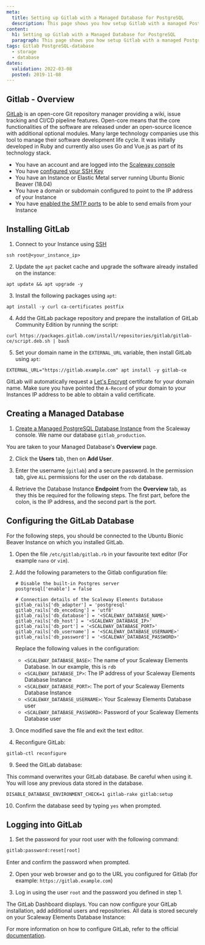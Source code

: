 ```yaml
---
meta:
  title: Setting up Gitlab with a Managed Database for PostgreSQL
  description: This page shows you how setup Gitlab with a managed PostgreSQL database
content:
  h1: Setting up Gitlab with a Managed Database for PostgreSQL
  paragraph: This page shows you how setup Gitlab with a managed PostgreSQL database
tags: Gitlab PostgreSQL-database 
  - storage
  - database
dates:
  validation: 2022-03-08
  posted: 2019-11-08
---
```


## Gitlab - Overview

[GitLab](https://about.gitlab.com/) is an open-core Git repository manager providing a wiki, issue tracking and CI/CD pipeline features. Open-core means that the core functionalities of the software are released under an open-source licence with additional optional modules.
Many large technology companies use this tool to manage their software development life cycle. It was initially developed in Ruby and currently also uses Go and Vue.js as part of its technology stack.

<Message type="requirement">

- You have an account and are logged into the [Scaleway console](https://console.scaleway.com)  
- You have [configured your SSH Key](/console/my-project/how-to/create-ssh-key/)
- You have an Instance or Elastic Metal server running Ubuntu Bionic Beaver (18.04)
- You have a domain or subdomain configured to point to the IP address of your Instance
- You have [enabled the SMTP ports](/console/my-account/how-to/send-emails-from-your-instance) to be able to send emails from your Instance

</Message>

## Installing GitLab

1. Connect to your Instance using [SSH](/compute/instances/how-to/connect-to-instance/)
  ```
  ssh root@<your_instance_ip>
  ```

2. Update the `apt` packet cache and upgrade the software already installed on the instance:
  ```
  apt update && apt upgrade -y
  ```

3. Install the following packages using `apt`:
  ```
  apt install -y curl ca-certificates postfix
  ```

4. Add the GitLab package repository and prepare the installation of GitLab Community Edition by running the script:
  ```
  curl https://packages.gitlab.com/install/repositories/gitlab/gitlab-ce/script.deb.sh | bash
  ```

5. Set your domain name in the `EXTERNAL_URL` variable, then install GitLab using `apt`:
  ```
  EXTERNAL_URL="https://gitlab.example.com" apt install -y gitlab-ce
  ```

  <Message type="important">

  GitLab will automatically request a [Let's Encrypt](/tutorials/configure-nginx-lets-encrypt/) certifcate for your domain name. Make sure you have pointed the `A-Record` of your domain to your Instances IP address to be able to obtain a valid certificate.

  </Message>

## Creating a Managed Database

1. [Create a Managed PostgreSQL Database Instance](/storage/database/how-to/create-a-database/) from the Scaleway console. We name our database `gitlab_production`.

  You are taken to your Managed Database's **Overview** page.

2. Click the **Users** tab, then on **Add User**.

3. Enter the username (`gitlab`) and a secure password. In the permission tab, give `ALL` permissions for the user on the `rdb` database.

4. Retrieve the Database Instance **Endpoint** from the **Overview** tab, as they this be required for the following steps. The first part, before the colon, is the IP address, and the second part is the port.

## Configuring the GitLab Database

For the following steps, you should be connected to the Ubuntu Bionic Beaver Instance on which you installed GitLab.

1. Open the file `/etc/gitlab/gitlab.rb` in your favourite text editor (For example `nano` or `vim`).

2. Add the following parameters to the Gitlab configuration file:
    ```
    # Disable the built-in Postgres server
    postgresql['enable'] = false

    # Connection details of the Scaleway Elements Database
    gitlab_rails['db_adapter'] = 'postgresql'
    gitlab_rails['db_encoding'] = 'utf8'
    gitlab_rails['db_database'] = '<SCALEWAY_DATABASE_NAME>'
    gitlab_rails['db_host'] = '<SCALEWAY_DATABASE_IP>'
    gitlab_rails['db_port'] = '<SCALEWAY_DATABASE_PORT>'
    gitlab_rails['db_username'] = '<SCALEWAY_DATABASE_USERNAME>'
    gitlab_rails['db_password'] = '<SCALEWAY_DATABASE_PASSWORD>'
    ```
    Replace the following values in the configuration:
    - `<SCALEWAY_DATABASE_BASE>`: The name of your Scaleway Elements Database. In our example, this is `rdb`
    - `<SCALEWAY_DATABASE_IP>`: The IP address of your Scaleway Elements Database Instance
    - `<SCALEWAY_DATABASE_PORT>`: The port of your Scaleway Elements Database Instance
    - `<SCALEWAY_DATABASE_USERNAME>`: Your Scaleway Elements Database user
    - `<SCALEWAY_DATABASE_PASSWORD>`: Password of your Scaleway Elements Database user

7. Once modified save the file and exit the text editor.

8. Reconfigure GitLab:
  ```
  gitlab-ctl reconfigure
  ```

9. Seed the GitLab database:

  <Message type="important">
  
  This command overwrites your GitLab database. Be careful when using it. You will lose any previous data stored in the database.
  
  </Message>

  ```
  DISABLE_DATABASE_ENVIRONMENT_CHECK=1 gitlab-rake gitlab:setup
  ```

10. Confirm the database seed by typing `yes` when prompted.

## Logging into GitLab

1. Set the password for your root user with the following command:

  ```bash
  gitlab:password:reset[root]
  ```

  Enter and confirm the password when prompted.

2. Open your web browser and go to the URL you configured for Gitlab (for example: `https://gitlab.example.com`)

3. Log in using the user `root` and the password you defined in step 1.

  The GitLab Dashboard displays. You can now configure your GitLab installation, add additional users and repositories. All data is stored securely on your Scaleway Elements Database Instance:
  <Lightbox src="scaleway-gitlab_dashboard.png" alt="" />

For more information on how to configure GitLab, refer to the official [documentation](https://docs.gitlab.com/ee/administration/index.html#configuring-gitlab).
